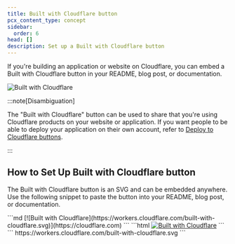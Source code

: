 ```yaml
---
title: Built with Cloudflare button
pcx_content_type: concept
sidebar:
  order: 6
head: []
description: Set up a Built with Cloudflare button
---
```



If you're building an application or website on Cloudflare, you can embed a Built with Cloudflare button in your README, blog post, or documentation.

![Built with Cloudflare](https://workers.cloudflare.com/built-with-cloudflare.svg)

:::note[Disambiguation]

The "Built with Cloudflare" button can be used to share that you're using Cloudflare products on your website or application. If you want people to be able to deploy your application on their own account, refer to [Deploy to Cloudflare buttons](/workers/platform/deploy-buttons).

:::

## How to Set Up Built with Cloudflare button

The Built with Cloudflare button is an SVG and can be embedded anywhere. Use the following snippet to paste the button into your README, blog post, or documentation.

<Tabs syncKey="BuiltWithCloudflareButtonSnippet">
<TabItem label="Markdown">
```md
[![Built with Cloudflare](https://workers.cloudflare.com/built-with-cloudflare.svg)](https://cloudflare.com)
```

</TabItem>
<TabItem label="HTML">
```html
<a href="https://cloudflare.com"><img src="https://workers.cloudflare.com/built-with-cloudflare.svg" alt="Built with Cloudflare"/></a>
```

</TabItem>

<TabItem label="URL">
```
https://workers.cloudflare.com/built-with-cloudflare.svg
```
</TabItem>
</Tabs>